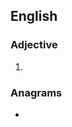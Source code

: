 ==English==

===Adjective===
{{head|en|adjective comparative form}}

# {{en-comparative of|edgy}}

===Anagrams===
* {{anagrams|en|a=deegir|Ediger}}